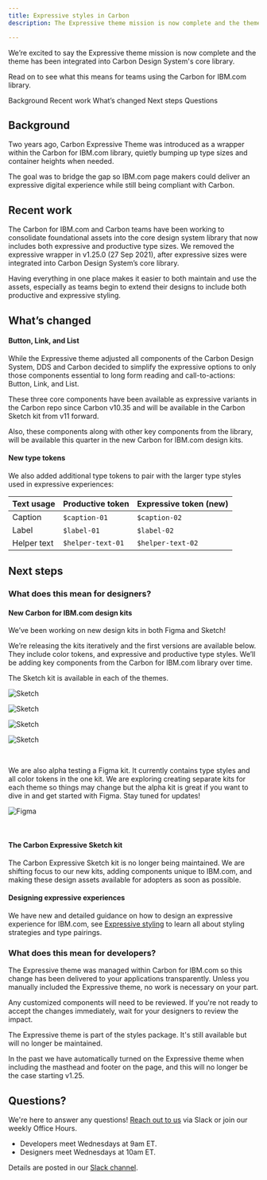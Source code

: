 ```yaml
---
title: Expressive styles in Carbon
description: The Expressive theme mission is now complete and the theme has been integrated into Carbon Design System's core library. Read on to see what this means for teams using the Carbon for IBM.com library.

---
```


<PageDescription>

We’re excited to say the Expressive theme mission is now complete and the theme has been integrated into Carbon Design System's core library. 

Read on to see what this means for teams using the Carbon for IBM.com library.

</PageDescription>

<AnchorLinks>

<AnchorLink>Background</AnchorLink>
<AnchorLink>Recent work</AnchorLink>
<AnchorLink>What’s changed</AnchorLink>
<AnchorLink>Next steps</AnchorLink>
<AnchorLink>Questions</AnchorLink>

</AnchorLinks>

## Background

Two years ago, Carbon Expressive Theme was introduced as a wrapper within the Carbon for IBM.com library, quietly bumping up type sizes and container heights when needed.

The goal was to bridge the gap so IBM.com page makers could deliver an expressive digital experience while still being compliant with Carbon.

## Recent work

The Carbon for IBM.com and Carbon teams have been working to consolidate foundational assets into the core design system library that now includes both expressive and productive type sizes. We removed the expressive wrapper in v1.25.0 (27 Sep 2021), after expressive sizes were integrated into Carbon Design System’s core library.

Having everything in one place makes it easier to both maintain and use the assets, especially as teams begin to extend their designs to include both productive and expressive styling.

## What’s changed

#### Button, Link, and List

While the Expressive theme adjusted all components of the Carbon Design System, DDS and Carbon decided to simplify the expressive options to only those components essential to long form reading and call-to-actions: Button, Link, and List.

These three core components have been available as expressive variants in the Carbon repo since Carbon v10.35 and will be available in the Carbon Sketch kit from v11 forward. 

Also, these components along with other key components from the library, will be available this quarter in the new Carbon for IBM.com design kits. 

#### New type tokens

We also added additional type tokens to pair with the larger type styles used in expressive experiences:

| Text usage    | Productive token    | Expressive token (new) |
| ------------- | ------------------- | ------------------ |
| Caption       | `$caption-01`         | `$caption-02`        |
| Label         | `$label-01`           | `$label-02`          |
| Helper text   | `$helper-text-01`     | `$helper-text-02`    |

## Next steps

### What does this mean for designers?

#### New Carbon for IBM.com design kits

We’ve been working on new design kits in both Figma and Sketch! 

We’re releasing the kits iteratively and the first versions are available below. They include color tokens, and expressive and productive type styles. We’ll be adding key components from the Carbon for IBM.com library over time. 

The Sketch kit is available in each of the themes. 

<Row className="resource-card-group">
  <Column colMd={4} colLg={4} noGutterSm>
    <ResourceCard
      subTitle="White theme"
      actionIcon="launch"
      href="sketch://add-library/cloud/20571650-189d-46ac-ab63-f6e8cc456424"
    >

![Sketch](./../../images/icon/sketch-symbol.svg)

</ResourceCard>
  </Column>

  <Column colMd={4} colLg={4} noGutterSm>
    <ResourceCard
      subTitle="Gray 10 theme"
      actionIcon="launch"
      href="sketch://add-library/cloud/8925339e-7e68-485a-ad49-e201a5b816e2"
    >

![Sketch](./../../images/icon/sketch-symbol.svg)

</ResourceCard>
  </Column>

  <Column colMd={4} colLg={4} noGutterSm>
    <ResourceCard
      subTitle="Gray 90 theme"
      actionIcon="launch"
      href="sketch://add-library/cloud/52524786-a6e5-4803-a4f8-35c8719d0a48"
    >

![Sketch](./../../images/icon/sketch-symbol.svg)

</ResourceCard>
  </Column>

  <Column colMd={4} colLg={4} noGutterSm>
    <ResourceCard
      subTitle="Gray 100 theme"
      actionIcon="launch"
      href="sketch://add-library/cloud/3aabfab0-f41f-4ea7-ba1a-01ea0ee45642"
    >

![Sketch](./../../images/icon/sketch-symbol.svg)

</ResourceCard>
  </Column>

</Row>

<br/>

We are also alpha testing a Figma kit. It currently contains type styles and all color tokens in the one kit. We are exploring creating separate kits for each theme so things may change but the alpha kit is great if you want to dive in and get started with Figma. Stay tuned for updates!

<Row className="resource-card-group">

  <Column colMd={4} colLg={4} noGutterSm>
    <ResourceCard
      subTitle="Alpha - all themes"
      actionIcon="launch"
      href="https://www.figma.com/file/O6R9yl3wXFyBry4l2tz6h4/Carbon-for-IBM.com-Design-Kit?node-id=0%3A1" 
      target="_blank"
    >

![Figma](./../../images/icon/figma.svg)

</ResourceCard>
  </Column>

</Row>

<br/>

#### The Carbon Expressive Sketch kit 
The Carbon Expressive Sketch kit is no longer being maintained. We are shifting focus to our new kits, adding components unique to IBM.com, and making these design assets available for adopters as soon as possible.

#### Designing expressive experiences 

We have new and detailed guidance on how to design an expressive experience for IBM.com, see [Expressive styling](../../guidelines/expressive-styling/overview) to learn all about styling strategies and type pairings.

### What does this mean for developers?

The Expressive theme was managed within Carbon for IBM.com so this change has been delivered to your applications transparently. Unless you manually included the Expressive theme, no work is necessary on your part.

Any customized components will need to be reviewed. If you're not ready to accept the changes immediately, wait for your designers to review the impact.

The Expressive theme is part of the styles package. It's still available but will no longer be maintained.

In the past we have automatically turned on the Expressive theme when including the masthead and footer on the page, and this will no longer be the case starting v1.25.

## Questions?

We're here to answer any questions! [Reach out to us](https://cognitive-app.slack.com/archives/C2PLX8GQ6) via Slack or join our weekly Office Hours. 

- Developers meet Wednesdays at 9am ET.
- Designers meet Wednesdays at 10am ET. 

Details are posted in our [Slack channel](https://cognitive-app.slack.com/archives/C2PLX8GQ6).
